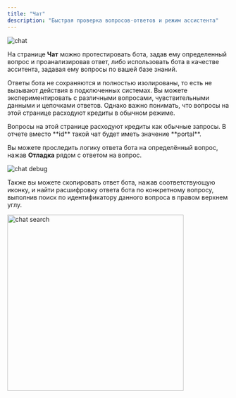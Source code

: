 ```yaml
---
title: "Чат"
description: "Быстрая проверка вопросов-ответов и режим ассистента"
---
```


<img src="/images/lk-chat.jpg" alt="chat" />

На странице **Чат** можно протестировать бота, задав ему определенный вопрос и проанализировав ответ, либо использовать бота в качестве асситента, задавая ему вопросы по вашей базе знаний.

Ответы бота не сохраняются и полностью изолированы, то есть не вызывают действия в подключенных системах. Вы можете экспериментировать с различными вопросами, чувствительными данными и цепочками ответов. Однако важно понимать, что вопросы на этой странице расходуют кредиты в обычном режиме.

<Warning>
Вопросы на этой странице расходуют кредиты как обычные запросы. В отчете вместо **id** такой чат будет иметь значение **portal**.
</Warning>

Вы можете проследить логику ответа бота на определённый вопрос, нажав **Отладка** рядом с ответом на вопрос.

<img src="/images/lk-chat-debug.jpg" alt="chat debug" />

Также вы можете скопировать ответ бота, нажав соответствующую иконку, и найти расшифровку ответа бота по конкретному вопросу, выполнив поиск по идентификатору данного вопроса в правом верхнем углу.

<img src="/images/lk-chat-search.jpg" alt="chat search" width="400" />
